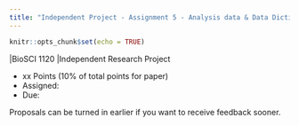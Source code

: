 ```yaml
---
title: "Independent Project - Assignment 5 - Analysis data & Data Dictionary"
---
```


```r
knitr::opts_chunk$set(echo = TRUE)
```

|BioSCI 1120
|Independent Research Project 

* xx Points (10% of total points for paper)
* Assigned: 
* Due:

Proposals can be turned in earlier if you want to receive feedback sooner.

